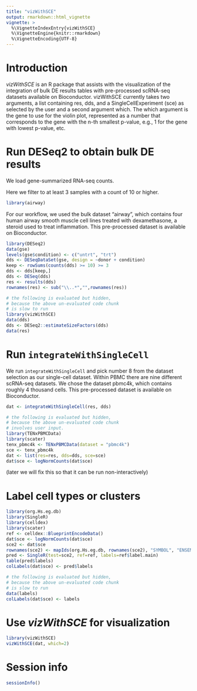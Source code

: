 ```yaml
---
title: "vizWithSCE"
output: rmarkdown::html_vignette
vignette: >
  %\VignetteIndexEntry{vizWithSCE}
  %\VignetteEngine{knitr::rmarkdown}
  %\VignetteEncoding{UTF-8}
---
```


# Introduction

*vizWithSCE* is an R package that assists with the visualization of
the integration of bulk DE results tables with pre-processed scRNA-seq
datasets available on Bioconductor. vizWithSCE currently takes two
arguments, a list containing res, dds, and a SingleCellExperiment
(sce) as selected by the user and a second argument which. The which
argument is the gene to use for the violin plot, represented as a
number that corresponds to the gene with the n-th smallest 
p-value, e.g., 1 for the gene with lowest p-value, etc. 

# Run DESeq2 to obtain bulk DE results

We load gene-summarized RNA-seq counts.

Here we filter to at least 3 samples with a count of 10 or higher.

```r
library(airway)
```

For our workflow, we used the bulk dataset "airway", which contains
four human airway smooth muscle cell lines treated with dexamethasone,
a steroid used to treat inflammation. This pre-processed dataset is
available on Bioconductor. 

```r
library(DESeq2)
data(gse)
levels(gse$condition) <- c("untrt", "trt")
dds <- DESeqDataSet(gse, design = ~donor + condition)
keep <- rowSums(counts(dds) >= 10) >= 3
dds <- dds[keep,]
dds <- DESeq(dds)
res <- results(dds)
rownames(res) <- sub("\\..*","",rownames(res))
```

```r
# the following is evaluated but hidden,
# because the above un-evaluated code chunk
# is slow to run
library(vizWithSCE)
data(dds)
dds <- DESeq2::estimateSizeFactors(dds)
data(res)
```

# Run `integrateWithSingleCell`

We run `integrateWithSingleCell` and pick number 8 from the dataset
selection as our single-cell dataset. Within PBMC there are nine
different scRNA-seq datasets. We chose the dataset pbmc4k, which
contains roughly 4 thousand cells. This pre-processed dataset is
available on Bioconductor. 

```r
dat <- integrateWithSingleCell(res, dds)
```

```r
# the following is evaluated but hidden,
# because the above un-evaluated code chunk
# involves user input.
library(TENxPBMCData)
library(scater)
tenx_pbmc4k <- TENxPBMCData(dataset = "pbmc4k")
sce <- tenx_pbmc4k
dat <- list(res=res, dds=dds, sce=sce)
dat$sce <- logNormCounts(dat$sce)
```

(later we will fix this so that it can be run non-interactively)

# Label cell types or clusters

```r
library(org.Hs.eg.db)
library(SingleR)
library(celldex)
library(scater)
ref <- celldex::BlueprintEncodeData()
dat$sce <- logNormCounts(dat$sce)
sce2 <- dat$sce
rownames(sce2) <- mapIds(org.Hs.eg.db, rownames(sce2), "SYMBOL", "ENSEMBL")
pred <- SingleR(test=sce2, ref=ref, labels=ref$label.main)
table(pred$labels)
colLabels(dat$sce) <- pred$labels
```

```r
# the following is evaluated but hidden,
# because the above un-evaluated code chunk
# is slow to run
data(labels)
colLabels(dat$sce) <- labels
```

# Use *vizWithSCE* for visualization 

```r
library(vizWithSCE)
vizWithSCE(dat, which=2)
```

# Session info

```r
sessionInfo()
```
